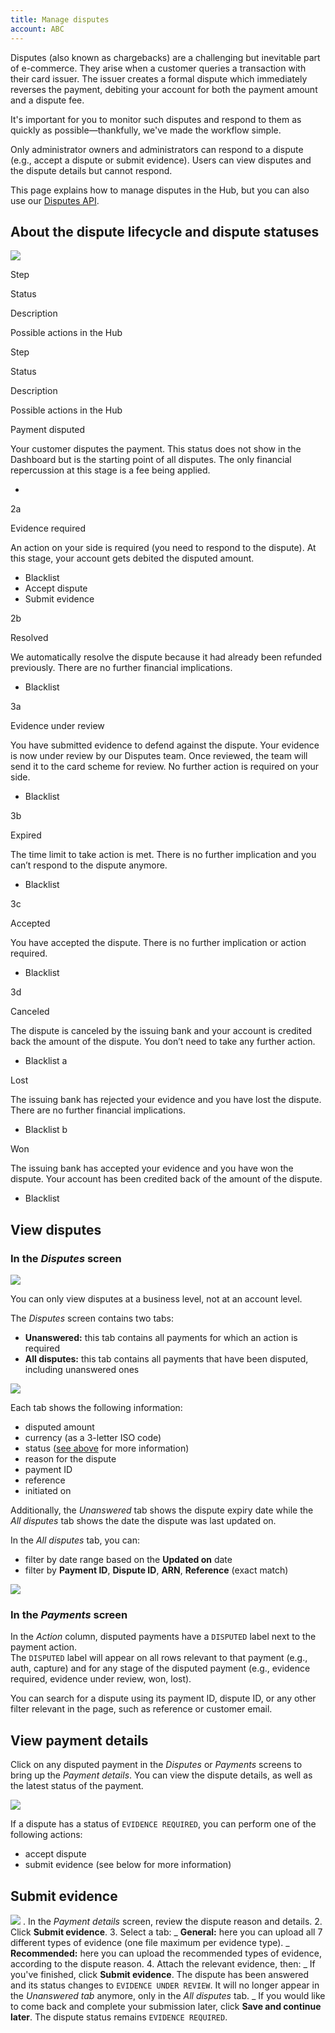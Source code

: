 ```yaml
---
title: Manage disputes
account: ABC
---
```


Disputes (also known as chargebacks) are a challenging but inevitable part of e-commerce. They arise when a customer queries a transaction with their card issuer. The issuer creates a formal dispute which immediately reverses the payment, debiting your account for both the payment amount and a dispute fee.

It's important for you to monitor such disputes and respond to them as quickly as possible—thankfully, we've made the workflow simple.

Only administrator owners and administrators can respond to a dispute (e.g., accept a dispute or submit evidence). Users can view disputes and the dispute details but cannot respond.

This page explains how to manage disputes in the Hub, but you can also use our [Disputes API](/display/DOCS/Disputes+API).

## About the dispute lifecycle and dispute statuses 

![](/download/attachments/2785652/Disputes%20flow.png?version=4&modificationDate=1621854546807&api=v2)

Step

Status

Description

Possible actions in the Hub

Step

Status

Description

Possible actions in the Hub

Payment disputed

Your customer disputes the payment. This status does not show in the Dashboard but is the starting point of all disputes. The only financial repercussion at this stage is a fee being applied.

-

2a

Evidence required

An action on your side is required (you need to respond to the dispute). At this stage, your account gets debited the disputed amount.

- Blacklist
- Accept dispute
- Submit evidence

2b

Resolved

We automatically resolve the dispute because it had already been refunded previously. There are no further financial implications.

- Blacklist

3a

Evidence under review

You have submitted evidence to defend against the dispute. Your evidence is now under review by our Disputes team. Once reviewed, the team will send it to the card scheme for review. No further action is required on your side.

- Blacklist

3b

Expired

The time limit to take action is met. There is no further implication and you can’t respond to the dispute anymore.

- Blacklist

3c

Accepted

You have accepted the dispute. There is no further implication or action required.

- Blacklist

3d

Canceled

The dispute is canceled by the issuing bank and your account is credited back the amount of the dispute. You don’t need to take any further action.

- Blacklist
  a

Lost

The issuing bank has rejected your evidence and you have lost the dispute. There are no further financial implications.

- Blacklist
  b

Won

The issuing bank has accepted your evidence and you have won the dispute. Your account has been credited back of the amount of the dispute.

- Blacklist

## View disputes

### In the _Disputes_ screen

![](/download/attachments/2785652/view-disputes.png?version=1&modificationDate=1586779575334&api=v2)

You can only view disputes at a business level, not at an account level.

The _Disputes_ screen contains two tabs:

- **Unanswered:** this tab contains all payments for which an action is required
- **All disputes:** this tab contains all payments that have been disputed, including unanswered ones

![](/download/attachments/2785652/disputes-screen.png?version=1&modificationDate=1586779631385&api=v2)

Each tab shows the following information:

- disputed amount
- currency (as a 3-letter ISO code)
- status ([see above](#Managedisputes-lifecycleandstatuses) for more information)
- reason for the dispute
- payment ID
- reference
- initiated on

Additionally, the _Unanswered_ tab shows the dispute expiry date while the _All disputes_ tab shows the date the dispute was last updated on.

In the _All disputes_ tab, you can:

- filter by date range based on the **Updated on** date
- filter by **Payment ID**, **Dispute ID**, **ARN**, **Reference** (exact match)

![](/download/attachments/2785652/all-disputes.png?version=1&modificationDate=1586779798559&api=v2)

### In the _Payments_ screen

In the *Action* column, disputed payments have a `DISPUTED` label next to the payment action.  
The `DISPUTED` label will appear on all rows relevant to that payment (e.g., auth, capture) and for any stage of the disputed payment (e.g., evidence required, evidence under review, won, lost).

You can search for a dispute using its payment ID, dispute ID, or any other filter relevant in the page, such as reference or customer email.

## View payment details

Click on any disputed payment in the _Disputes_ or *Payments* screens to bring up the _Payment details_. You can view the dispute details, as well as the latest status of the payment.

![](/download/attachments/2785652/view-payment-details.png?version=1&modificationDate=1586779923181&api=v2)

If a dispute has a status of `EVIDENCE REQUIRED`, you can perform one of the following actions:

- accept dispute
- submit evidence (see below for more information)

## Submit evidence

![](/download/attachments/2785652/submit-evidence.png?version=1&modificationDate=1586780030525&api=v2)
. In the _Payment details_ screen, review the dispute reason and details. 2. Click **Submit evidence**. 3. Select a tab:
_ **General:** here you can upload all 7 different types of evidence (one file maximum per evidence type).
_ **Recommended:** here you can upload the recommended types of evidence, according to the dispute reason. 4. Attach the relevant evidence, then:
_ If you've finished, click **Submit evidence**. The dispute has been answered and its status changes to `EVIDENCE UNDER REVIEW`. It will no longer appear in the *Unanswered tab* anymore, only in the *All disputes* tab.
_ If you would like to come back and complete your submission later, click **Save and continue later**. The dispute status remains `EVIDENCE REQUIRED`.
